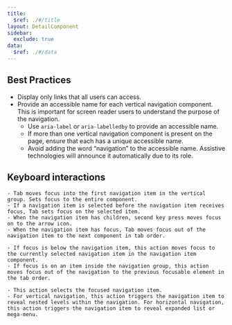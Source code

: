 ```yaml
---
title:
  $ref: ./#/title
layout: DetailComponent
sidebar:
  exclude: true
data:
  $ref: ./#/data
---
```


## Best Practices

- Display only links that all users can access.
- Provide an accessible name for each vertical navigation component. This is important for screen reader users to understand the purpose of the navigation.
  - Use `aria-label` or `aria-labelledby` to provide an accessible name.
  - If more than one vertical navigation component is present on the page, ensure that each has a unique accessible name.
  - Avoid adding the word “navigation” to the accessible name. Assistive technologies will announce it automatically due to its role.

## Keyboard interactions

<KeyboardControls>
  <KeyboardControl keyOrCombos="Tab">
    
    - Tab moves focus into the first navigation item in the vertical group. Sets focus to the entire component.
    - If a navigation item is selected before the navigation item receives focus, Tab sets focus on the selected item.
    - When the navigation item has children, second key press moves focus on to the arrow icon.
    - When the navigation item has focus, Tab moves focus out of the navigation item to the next component in tab order.
    
  </KeyboardControl>
  <KeyboardControl keyOrCombos="Shift + Tab">
    
    - If focus is below the navigation item, this action moves focus to the currently selected navigation item in the navigation item component.
    - If focus is on an item inside the navigation group, this action moves focus out of the navigation to the previous focusable element in the tab order.
    
  </KeyboardControl>
  <KeyboardControl keyOrCombos="Enter / Space">
    
    - This action selects the focused navigation item.
    - For vertical navigation, this action triggers the navigation item to reveal nested levels within the navigation. For horizontal navigation, this action triggers the navigation item to reveal expanded list or mega-menu.

  </KeyboardControl>
</KeyboardControls>
